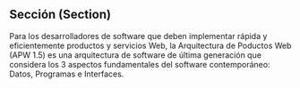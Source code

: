 <!--
APW 1.5
Sección (Section)
-->



<Meta title="Componentes/Sección" component={Section} />

## Sección (Section)

<Description of={Section} />

<ArgsTable of={Section} />

<Story name="Texto">
  <Section heading="Visión">
    <Text size="18px" align="justify">
      Para los desarrolladores de software que deben implementar rápida y eficientemente productos y servicios Web,
      la Arquitectura de Poductos Web (APW 1.5) es una arquitectura de software de última generación que considera
      los 3 aspectos fundamentales del software contemporáneo: Datos, Programas e Interfaces.
    </Text>
  </Section>
</Story>

<Story name="Características">
  <Section heading="Características">
    <Features />
  </Section>
</Story>
